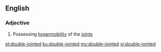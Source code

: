 ==English==

===Adjective===
{{en-adj|head=[[double]]-[[jointed]]}}

# Possessing [[hypermobility]] of the [[joint]]s

[[et:double-jointed]]
[[ku:double-jointed]]
[[my:double-jointed]]
[[vi:double-jointed]]